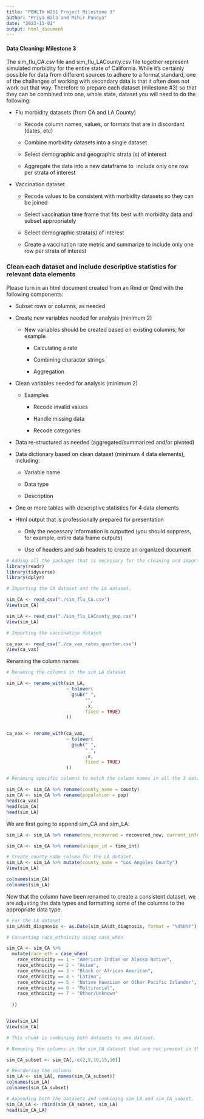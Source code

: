 ```yaml
---
title: "PBHLTH W251 Project Milestone 3"
author: "Priya Bala and Mihir Pandya"
date: "2023-11-01"
output: html_document
---
```


#### **Data Cleaning: Milestone 3**

The sim_flu_CA.csv file and sim_flu_LACounty.csv file together represent simulated morbidity for the entire state of California. While it's certainly possible for data from different sources to adhere to a format standard, one of the challenges of working with secondary data is that it often does not work out that way. Therefore to prepare each dataset (milestone #3) so that they can be combined into one, whole state, dataset you will need to do the following:

-   Flu morbidity datasets (from CA and LA County)

    -   Recode column names, values, or formats that are in discordant (dates, etc)

    -   Combine morbidity datasets into a single dataset

    -   Select demographic and geographic strata (s) of interest

    -   Aggregate the data into a new dataframe to  include only one row per strata of interest

-   Vaccination dataset 

    -   Recode values to be consistent with morbidity datasets so they can be joined

    -   Select vaccination time frame that fits best with morbidity data and subset appropriately

    -   Select demographic strata(s) of interest

    -   Create a vaccination rate metric and summarize to include only one row per strata of interest

### Clean each dataset and include descriptive statistics for relevant data elements

Please turn in an html document created from an Rmd or Qmd with the following components:

-   Subset rows or columns, as needed

-   Create new variables needed for analysis (minimum 2)

    -   New variables should be created based on existing columns; for example

        -   Calculating a rate

        -   Combining character strings

        -   Aggregation

-   Clean variables needed for analysis (minimum 2)

    -   Examples

        -   Recode invalid values

        -   Handle missing data

        -   Recode categories

-   Data re-structured as needed (aggregated/summarized and/or pivoted)

-   Data dictionary based on clean dataset (minimum 4 data elements), including:

    -   Variable name

    -   Data type

    -   Description

-   One or more tables with descriptive statistics for 4 data elements

-   Html output that is professionally prepared for presentation

    -   Only the necessary information is outputted (you should suppress, for example, entire data frame outputs)

    -   Use of headers and sub headers to create an organized document

```r
# Adding all the packages that is necessary for the cleaning and importing done in this milestone. We are using readr, tidyverse, dplyr. 
library(readr)
library(tidyverse)
library(dplyr)
```

```r
# Importing the CA dataset and the LA dataset. 

sim_CA <- read_csv("./sim_flu_CA.csv")
View(sim_CA)

sim_LA <- read_csv("./sim_flu_LACounty_pop.csv")
View(sim_LA)

# Importing the vaccination dataset 

ca_vax <- read_csv("./ca_vax_rates_quarter.csv")
View(ca_vax)
```

Renaming the column names

```r

# Renaming the columns in the sim_LA dataset

sim_LA <- rename_with(sim_LA,
                      ~ tolower(
                        gsub(" ",
                             "",
                             .x,
                             fixed = TRUE)
                      ))


ca_vax <- rename_with(ca_vax,
                      ~ tolower(
                        gsub(" ",
                             "_",
                             .x,
                             fixed = TRUE)
                      ))

# Renaming specific columns to match the column names in all the 3 datasets 

sim_CA <- sim_CA %>% rename(county_name = county)
sim_CA <- sim_CA %>% rename(population = pop)
head(ca_vax)
head(sim_CA)
head(sim_LA)
```

We are first going to append sim_CA and sim_LA.

```r

sim_LA <- sim_LA %>% rename(new_recovered = recovered_new, current_infected = infected_current, new_infections = dx_new, count_susceptible = susceptible, cumulative_infected = infected_cumulative, cumulative_recovered = recovered_cumulative, new_severe = severe_new, cumulative_severe = severe_cumulative, dt_diagnosis = dt_dx, age_cat = age_category, report_date = dt_report)

sim_CA <- sim_CA %>% rename(unique_id = time_int)

# Create county_name column for the LA dataset. 
sim_LA <- sim_LA %>% mutate(county_name = "Los Angeles County")
View(sim_LA)

colnames(sim_CA)
colnames(sim_LA)
```

Now that the column have been renamed to create a consistent dataset, we are adjusting the data types and formatting some of the columns to the appropriate data type.

```r
# For the LA dataset 
sim_LA$dt_diagnosis <- as.Date(sim_LA$dt_diagnosis, format = "%d%b%Y")

# Converting race_ethnicity using case_when 

sim_CA <- sim_CA %>% 
  mutate(race_eth = case_when(
    race_ethnicity == 1 ~ "American Indian or Alaska Native",
    race_ethnicity == 2 ~ "Asian",
    race_ethnicity == 3 ~ "Black or African American",
    race_ethnicity == 4 ~ "Latino",
    race_ethnicity == 5 ~ "Native Hawaiian or Other Pacific Islander",
    race_ethnicity == 6 ~ "Multiracial",
    race_ethnicity == 7 ~ "Other/Unknown"
    
  ))


View(sim_LA)
View(sim_CA)
```

```r
# This chunk is combining both datasets to one dataset. 

# Removing the columns in the sim_CA dataset that are not present in the sim_LA dataset to combine both the datasets. 

sim_CA_subset <- sim_CA[,-c(2,9,10,15,16)]

# Reordering the columns 
sim_LA <- sim_LA[, names(sim_CA_subset)]
colnames(sim_LA)
colnames(sim_CA_subset)

# Appending both the datasets and combining sim_LA and sim_CA_subset. 
sim_CA_LA <- rbind(sim_CA_subset, sim_LA)
head(sim_CA_LA)
```
